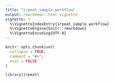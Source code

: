```yaml
---
title: "irpeat_sample_workflow"
output: rmarkdown::html_vignette
vignette: >
  %\VignetteIndexEntry{irpeat_sample_workflow}
  %\VignetteEngine{knitr::rmarkdown}
  %\VignetteEncoding{UTF-8}
---
```


```r
knitr::opts_chunk$set(
  collapse = TRUE,
  comment = "#>",
  eval = FALSE
)
```

```r
library(irpeat)
```
